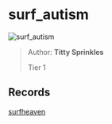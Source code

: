 
# surf_autism

![surf_autism](https://raw.githubusercontent.com/Sayt123/SurfMapPics/Maps-and-bonuses/csgo/surf_autism.jpg)

> Author: **Titty Sprinkles**
>
> Tier 1

## Records

[surfheaven](https://surfheaven.eu/map/surf_autism)
